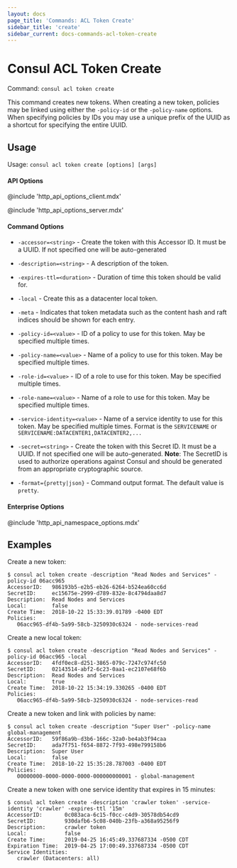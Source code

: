 ```yaml
---
layout: docs
page_title: 'Commands: ACL Token Create'
sidebar_title: 'create'
sidebar_current: docs-commands-acl-token-create
---
```


# Consul ACL Token Create

Command: `consul acl token create`

This command creates new tokens. When creating a new token, policies may be linked using
either the `-policy-id` or the `-policy-name` options. When specifying policies by IDs you
may use a unique prefix of the UUID as a shortcut for specifying the entire UUID.

## Usage

Usage: `consul acl token create [options] [args]`

#### API Options

@include 'http_api_options_client.mdx'

@include 'http_api_options_server.mdx'

#### Command Options

- `-accessor=<string>` - Create the token with this Accessor ID. It must be a UUID. If not
  specified one will be auto-generated

- `-description=<string>` - A description of the token.

- `-expires-ttl=<duration>` - Duration of time this token should be valid for.

- `-local` - Create this as a datacenter local token.

- `-meta` - Indicates that token metadata such as the content hash and raft indices should be shown
  for each entry.

- `-policy-id=<value>` - ID of a policy to use for this token. May be specified multiple times.

- `-policy-name=<value>` - Name of a policy to use for this token. May be specified multiple times.

- `-role-id=<value>` - ID of a role to use for this token. May be specified multiple times.

- `-role-name=<value>` - Name of a role to use for this token. May be specified multiple times.

- `-service-identity=<value>` - Name of a service identity to use for this
  token. May be specified multiple times. Format is the `SERVICENAME` or
  `SERVICENAME:DATACENTER1,DATACENTER2,...`

- `-secret=<string>` - Create the token with this Secret ID. It must be a UUID. If not
  specified one will be auto-generated.
  **Note**: The SecretID is used to authorize operations against Consul and should
  be generated from an appropriate cryptographic source.

- `-format={pretty|json}` - Command output format. The default value is `pretty`.

#### Enterprise Options

@include 'http_api_namespace_options.mdx'

## Examples

Create a new token:

```shell
$ consul acl token create -description "Read Nodes and Services" -policy-id 06acc965
AccessorID:   986193b5-e2b5-eb26-6264-b524ea60cc6d
SecretID:     ec15675e-2999-d789-832e-8c4794daa8d7
Description:  Read Nodes and Services
Local:        false
Create Time:  2018-10-22 15:33:39.01789 -0400 EDT
Policies:
   06acc965-df4b-5a99-58cb-3250930c6324 - node-services-read
```

Create a new local token:

```shell
$ consul acl token create -description "Read Nodes and Services" -policy-id 06acc965 -local
AccessorID:   4fdf0ec8-d251-3865-079c-7247c974fc50
SecretID:     02143514-abf2-6c23-0aa1-ec2107e68f6b
Description:  Read Nodes and Services
Local:        true
Create Time:  2018-10-22 15:34:19.330265 -0400 EDT
Policies:
   06acc965-df4b-5a99-58cb-3250930c6324 - node-services-read
```

Create a new token and link with policies by name:

```shell
$ consul acl token create -description "Super User" -policy-name global-management
AccessorID:   59f86a9b-d3b6-166c-32a0-be4ab3f94caa
SecretID:     ada7f751-f654-8872-7f93-498e799158b6
Description:  Super User
Local:        false
Create Time:  2018-10-22 15:35:28.787003 -0400 EDT
Policies:
   00000000-0000-0000-0000-000000000001 - global-management
```

Create a new token with one service identity that expires in 15 minutes:

```shell
$ consul acl token create -description 'crawler token' -service-identity 'crawler' -expires-ttl '15m'
AccessorID:       0c083aca-6c15-f0cc-c4d9-30578db54cd9
SecretID:         930dafb6-5c08-040b-23fb-a368a95256f9
Description:      crawler token
Local:            false
Create Time:      2019-04-25 16:45:49.337687334 -0500 CDT
Expiration Time:  2019-04-25 17:00:49.337687334 -0500 CDT
Service Identities:
   crawler (Datacenters: all)
```
